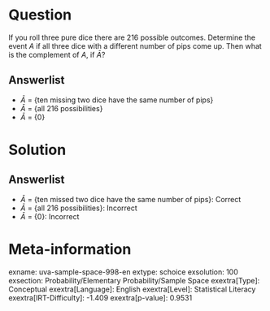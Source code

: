 Question
========

If you roll three pure dice there are 216 possible outcomes. Determine the event *A* if all three dice with a different number of pips come up. Then what is the complement of *A*, if $\bar{A}$?

Answerlist
----------

* $\bar{A}$ = {ten missing two dice have the same number of pips}
* $\bar{A}$ = {all 216 possibilities}
* $\bar{A}$ = {0}

Solution
========

Answerlist
----------

* $\bar{A}$ = {ten missed two dice have the same number of pips}: Correct
* $\bar{A}$ = {all 216 possibilities}: Incorrect
* $\bar{A}$ = {0}: Incorrect

Meta-information
================
exname: uva-sample-space-998-en
extype: schoice
exsolution: 100
exsection: Probability/Elementary Probability/Sample Space
exextra[Type]: Conceptual
exextra[Language]: English
exextra[Level]: Statistical Literacy
exextra[IRT-Difficulty]: -1.409
exextra[p-value]: 0.9531
